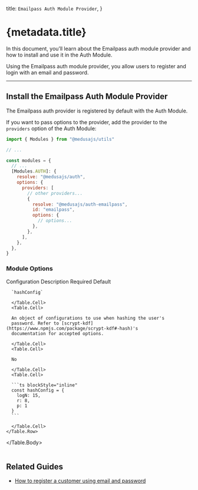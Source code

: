 
  title: `Emailpass Auth Module Provider`,
}

# {metadata.title}

In this document, you’ll learn about the Emailpass auth module provider and how to install and use it in the Auth Module.

Using the Emailpass auth module provider, you allow users to register and login with an email and password.

---

## Install the Emailpass Auth Module Provider

The Emailpass auth provider is registered by default with the Auth Module.

If you want to pass options to the provider, add the provider to the `providers` option of the Auth Module:

```js title="medusa-config.js"
import { Modules } from "@medusajs/utils"

// ...

const modules = {
  // ...
  [Modules.AUTH]: {
    resolve: "@medusajs/auth",
    options: {
      providers: [
        // other providers...
        {
          resolve: "@medusajs/auth-emailpass",
          id: "emailpass",
          options: {
            // options...
          },
        },
      ],
    },
  },
}
```

### Module Options

<Table>
  <Table.Header>
    <Table.Row>
      <Table.HeaderCell>Configuration</Table.HeaderCell>
      <Table.HeaderCell>Description</Table.HeaderCell>
      <Table.HeaderCell>Required</Table.HeaderCell>
      <Table.HeaderCell>Default</Table.HeaderCell>
    </Table.Row>
  </Table.Header>
  <Table.Body>
    <Table.Row>
      <Table.Cell>
      
      `hashConfig`
      
      </Table.Cell>
      <Table.Cell>
      
      An object of configurations to use when hashing the user's 
      password. Refer to [scrypt-kdf](https://www.npmjs.com/package/scrypt-kdf#-hash)'s
      documentation for accepted options. 
      
      </Table.Cell>
      <Table.Cell>
      
      No
      
      </Table.Cell>
      <Table.Cell>
      
      ```ts blockStyle="inline"
      const hashConfig = {
        logN: 15,
        r: 8,
        p: 1
      }
      ```
      
      </Table.Cell>
    </Table.Row>
  </Table.Body>
</Table>

## Related Guides

- [How to register a customer using email and password](../../../../storefront-development/customers/register/page.mdx)
